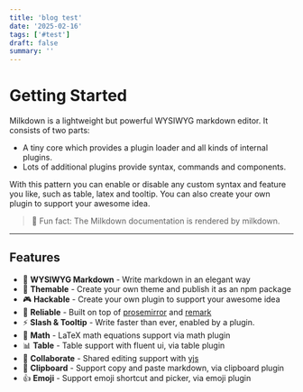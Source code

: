 ```yaml
---
title: 'blog test'
date: '2025-02-16'
tags: ['#test']
draft: false
summary: ''
---
```


# Getting Started

Milkdown is a lightweight but powerful WYSIWYG markdown editor. It consists of two parts:

- A tiny core which provides a plugin loader and all kinds of internal plugins.
- Lots of additional plugins provide syntax, commands and components.

With this pattern you can enable or disable any custom syntax and feature you like, such as table, latex and tooltip. You can also create your own plugin to support your awesome idea.

> 🍼 Fun fact: The Milkdown documentation is rendered by milkdown.

---

## Features

- 📝 **WYSIWYG Markdown** - Write markdown in an elegant way
- 🎨 **Themable** - Create your own theme and publish it as an npm package
- 🎮 **Hackable** - Create your own plugin to support your awesome idea
- 🦾 **Reliable** - Built on top of [prosemirror](https://prosemirror.net/) and [remark](https://github.com/remarkjs/remark)
- ⚡ **Slash & Tooltip** - Write faster than ever, enabled by a plugin.
- 🧮 **Math** - LaTeX math equations support via math plugin
- 📊 **Table** - Table support with fluent ui, via table plugin
- 🍻 **Collaborate** - Shared editing support with [yjs](https://docs.yjs.dev/)
- 💾 **Clipboard** - Support copy and paste markdown, via clipboard plugin
- 👍 **Emoji** - Support emoji shortcut and picker, via emoji plugin
